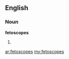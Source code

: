 ==English==

===Noun===
'''fetoscopes'''

# {{plural of|fetoscope}}

[[ar:fetoscopes]]
[[my:fetoscopes]]